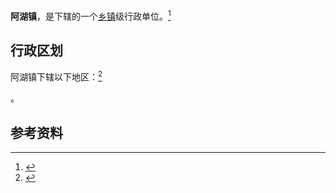 {{Not|鹅湖镇}}
{{中国乡级行政区
|景观照片文件名 = 
|景观照片描述 = 
|汉语拼音 = Ēhú Zhèn
|其他语言 = 
|其他语言名称 = 
|旧称 = 
|地名出处 = 由“鹅湖”谐音而来
|位置图文件名 = 
|位置图描述 = 
|自定义图片= 
|建置时间 = 
|政府驻地 = 
|毗邻 = 
|总面积 = 
|总人口 = 
|总人口年份 = 
|户籍人口 = 
|户籍人口年份 = 
|常住人口 = 
|常住人口年份 = 
|人口密度 = 
|GDP = 
|GDP年份 = 
|邮政编码 = 
|电话区号 = 516
|官方网站 = 
|网站名称 = 
|32/03/81/115/000}}

'''阿湖镇'''，是{{PRC admin/fullname|32/03/81/115/000|3}}下辖的一个[[乡镇|乡镇]]级行政单位。<ref>{{PRC admin/ref sgc|{{PRC admin/parent|32/03/81/115/000}}}}</ref>

== 行政区划 ==

阿湖镇下辖以下地区：<ref>{{PRC admin/ref sgc|32/03/81/115/000}}</ref>

{{PRC admin/children|32/03/81/115/000}}。

== 参考资料 ==

{{reflist}}

{{行政区划小作品}}
{{PRC admin/navcat|32/03/81/115/000}}